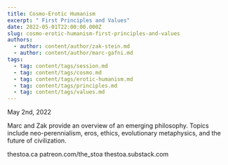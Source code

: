 ```yaml
---
title: Cosmo-Erotic Humanism
excerpt: " First Principles and Values"
date: 2022-05-01T22:00:00.000Z
slug: cosmo-erotic-humanism-first-principles-and-values
authors:
  - author: content/author/zak-stein.md
  - author: content/author/marc-gafni.md
tags:
  - tag: content/tags/session.md
  - tag: content/tags/cosmo.md
  - tag: content/tags/erotic-humanism.md
  - tag: content/tags/principles.md
  - tag: content/tags/values.md
---
```


May 2nd, 2022

Marc and Zak provide an overview of an emerging philosophy. Topics include neo-perennialism, eros, ethics, evolutionary metaphysics, and the future of civilization.

thestoa.ca
patreon.com/the_stoa
thestoa.substack.com
